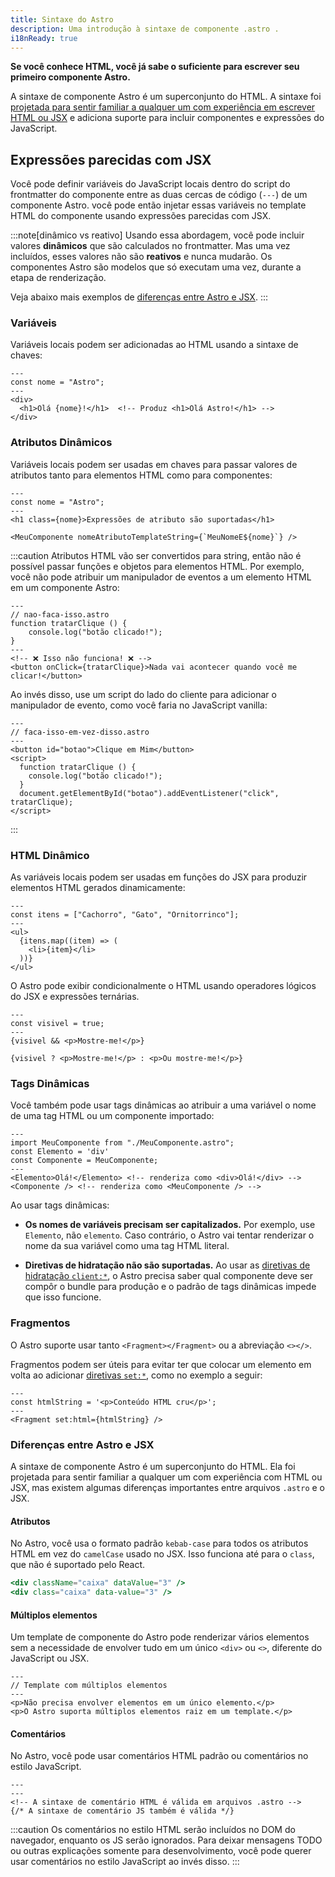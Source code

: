 ```yaml
---
title: Sintaxe do Astro
description: Uma introdução à sintaxe de componente .astro .
i18nReady: true
---
```


**Se você conhece HTML, você já sabe o suficiente para escrever seu primeiro componente Astro.**

A sintaxe de componente Astro é um superconjunto do HTML. A sintaxe foi [projetada para sentir familiar a qualquer um com experiência em escrever HTML ou JSX](#diferenças-entre-astro-e-jsx) e adiciona suporte para incluir componentes e expressões do JavaScript.


## Expressões parecidas com JSX

Você pode definir variáveis do JavaScript locais dentro do script do frontmatter do componente entre as duas cercas de código (`---`) de um componente Astro. você pode então injetar essas variáveis no template HTML do componente usando expressões parecidas com JSX.

:::note[dinâmico vs reativo]
Usando essa abordagem, você pode incluir valores **dinâmicos** que são calculados no frontmatter. Mas uma vez incluídos, esses valores não são **reativos** e nunca mudarão. Os componentes Astro são modelos que só executam uma vez, durante a etapa de renderização.

Veja abaixo mais exemplos de [diferenças entre Astro e JSX](#diferenças-entre-astro-e-jsx).
:::

### Variáveis

Variáveis locais podem ser adicionadas ao HTML usando a sintaxe de chaves:

```astro title="src/components/Variaveis.astro" "{nome}"
---
const nome = "Astro";
---
<div>
  <h1>Olá {nome}!</h1>  <!-- Produz <h1>Olá Astro!</h1> -->
</div>
```

### Atributos Dinâmicos

Variáveis locais podem ser usadas em chaves para passar valores de atributos tanto para elementos HTML como para componentes:

```astro title="src/components/AtributosDinamicos.astro" "{nome}" "${nome}"
---
const nome = "Astro";
---
<h1 class={nome}>Expressões de atributo são suportadas</h1>

<MeuComponente nomeAtributoTemplateString={`MeuNomeE${nome}`} />
```

:::caution
Atributos HTML vão ser convertidos para string, então não é possível passar funções e objetos para elementos HTML.
Por exemplo, você não pode atribuir um manipulador de eventos a um elemento HTML em um componente Astro:

```astro
---
// nao-faca-isso.astro
function tratarClique () {
    console.log("botão clicado!");
}
---
<!-- ❌ Isso não funciona! ❌ -->
<button onClick={tratarClique}>Nada vai acontecer quando você me clicar!</button>
```

Ao invés disso, use um script do lado do cliente para adicionar o manipulador de evento, como você faria no JavaScript vanilla:

```astro
---
// faca-isso-em-vez-disso.astro
---
<button id="botao">Clique em Mim</button>
<script>
  function tratarClique () {
    console.log("botão clicado!");
  }
  document.getElementById("botao").addEventListener("click", tratarClique);
</script>
```
:::

### HTML Dinâmico

As variáveis locais podem ser usadas em funções do JSX para produzir elementos HTML gerados dinamicamente:

```astro title="src/components/HtmlDinamico.astro" "{item}"
---
const itens = ["Cachorro", "Gato", "Ornitorrinco"];
---
<ul>
  {itens.map((item) => (
    <li>{item}</li>
  ))}
</ul>
```

O Astro pode exibir condicionalmente o HTML usando operadores lógicos do JSX e expressões ternárias.

```astro title="src/components/HtmlCondicional.astro" "visivel"
---
const visivel = true;
---
{visivel && <p>Mostre-me!</p>}

{visivel ? <p>Mostre-me!</p> : <p>Ou mostre-me!</p>}
```

### Tags Dinâmicas

Você também pode usar tags dinâmicas ao atribuir a uma variável o nome de uma tag HTML ou um componente importado:

```astro title="src/components/TagsDinamicas.astro" /Element|(?<!Meu)Componente/
---
import MeuComponente from "./MeuComponente.astro";
const Elemento = 'div'
const Componente = MeuComponente;
---
<Elemento>Olá!</Elemento> <!-- renderiza como <div>Olá!</div> -->
<Componente /> <!-- renderiza como <MeuComponente /> -->
```

Ao usar tags dinâmicas:

- **Os nomes de variáveis precisam ser capitalizados.** Por exemplo, use `Elemento`, não `elemento`. Caso contrário, o Astro vai tentar renderizar o nome da sua variável como uma tag HTML literal.

- **Diretivas de hidratação não são suportadas.** Ao usar as [diretivas de hidratação `client:*`](/pt-br/core-concepts/framework-components/#hidratando-componentes-interativos), o Astro precisa saber qual componente deve ser compôr o bundle para produção e o padrão de tags dinâmicas impede que isso funcione.

### Fragmentos

O Astro suporte usar tanto `<Fragment></Fragment>` ou a abreviação `<></>`.

Fragmentos podem ser úteis para evitar ter que colocar um elemento em volta ao adicionar [diretivas `set:*`](/pt-br/reference/directives-reference/#sethtml), como no exemplo a seguir:

```astro title="src/components/SetHtml.astro" "Fragment"
---
const htmlString = '<p>Conteúdo HTML cru</p>';
---
<Fragment set:html={htmlString} />
```

### Diferenças entre Astro e JSX

A sintaxe de componente Astro é um superconjunto do HTML. Ela foi projetada para sentir familiar a qualquer um com experiência com HTML ou JSX, mas existem algumas diferenças importantes entre arquivos `.astro` e o JSX.

#### Atributos

No Astro, você usa o formato padrão `kebab-case` para todos os atributos HTML em vez do `camelCase` usado no JSX. Isso funciona até para o `class`, que não é suportado pelo React.

```jsx del={1} ins={2} title="exemplo.astro"
<div className="caixa" dataValue="3" />
<div class="caixa" data-value="3" />
```

#### Múltiplos elementos

Um template de componente do Astro pode renderizar vários elementos sem a necessidade de envolver tudo em um único `<div>` ou `<>`, diferente do JavaScript ou JSX.

```astro title="src/components/ElementosRaiz.astro"
---
// Template com múltiplos elementos
---
<p>Não precisa envolver elementos em um único elemento.</p>
<p>O Astro suporta múltiplos elementos raiz em um template.</p>
```

#### Comentários

No Astro, você pode usar comentários HTML padrão ou comentários no estilo JavaScript.

```astro title="exemplo.astro"
---
---
<!-- A sintaxe de comentário HTML é válida em arquivos .astro -->
{/* A sintaxe de comentário JS também é válida */}
```

:::caution
Os comentários no estilo HTML serão incluídos no DOM do navegador, enquanto os JS serão ignorados. Para deixar mensagens TODO ou outras explicações somente para desenvolvimento, você pode querer usar comentários no estilo JavaScript ao invés disso.
:::


